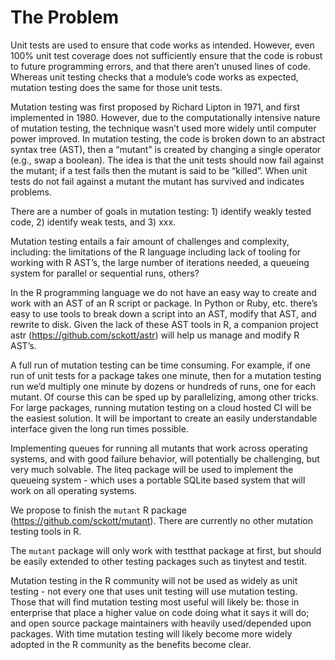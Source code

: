 # The Problem
<!-- 
Outlining the issue / weak point / problem to be solved by this proposal. This should be a compelling section that sets the reader up for the next section - the proposed solution!

It is important to cover:

 - [ ] What the problem is
 - [ ] Who it affects
 - [ ] Have there been previous attempts to resolve the problem
 - [ ] Why it should be tackled
-->

Unit tests are used to ensure that code works as intended. However, even 100% unit test coverage does not sufficiently ensure that the code is robust to future programming errors, and that there aren’t unused lines of code. Whereas unit testing checks that a module's code works as expected, mutation testing does the same for those unit tests. 

Mutation testing was first proposed by Richard Lipton in 1971, and first implemented in 1980. However, due to the computationally intensive nature of mutation testing, the technique wasn’t used more widely until computer power improved. In mutation testing, the code is broken down to an abstract syntax tree (AST), then a “mutant” is created by changing a single operator (e.g., swap a boolean). The idea is that the unit tests should now fail against the mutant; if a test fails then the mutant is said to be “killed”. When unit tests do not fail against a mutant the mutant has survived and indicates problems.

There are a number of goals in mutation testing: 1) identify weakly tested code, 2) identify weak tests, and 3) xxx. 

Mutation testing entails a fair amount of challenges and complexity, including: the limitations of the R language including lack of tooling for working with R AST’s, the large number of iterations needed, a queueing system for parallel or sequential runs, others?

In the R programming language we do not have an easy way to create and work with an AST of an R script or package. In Python or Ruby, etc. there’s easy to use tools to break down a script into an AST, modify that AST, and rewrite to disk. Given the lack of these AST tools in R, a companion project astr (<https://github.com/sckott/astr>) will help us manage and modify R AST’s.

A full run of mutation testing can be time consuming. For example, if one run of unit tests for a package takes one minute, then for a mutation testing run we’d multiply one minute by dozens or hundreds of runs, one for each mutant. Of course this can be sped up by parallelizing, among other tricks. For large packages, running mutation testing on a cloud hosted CI will be the easiest solution. It will be important to create an easily understandable interface given the long run times possible.

Implementing queues for running all mutants that work across operating systems, and with good failure behavior, will potentially be challenging, but very much solvable. The liteq package will be used to implement the queueing system - which uses a portable SQLite based system that will work on all operating systems.

We propose to finish the `mutant` R package (<https://github.com/sckott/mutant>). There are currently no other mutation testing tools in R. 

The `mutant` package will only work with testthat package at first, but should be easily extended to other testing packages such as tinytest and testit.

Mutation testing in the R community will not be used as widely as unit testing - not every one that uses unit testing will use mutation testing. Those that will find mutation testing most useful will likely be: those in enterprise that place a higher value on code doing what it says it will do; and open source package maintainers with heavily used/depended upon packages. With time mutation testing will likely become more widely adopted in the R community as the benefits become clear. 
